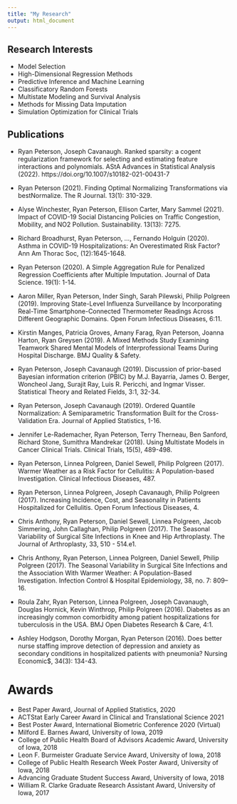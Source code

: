 ```yaml
---
title: "My Research"
output: html_document
---
```


## Research Interests

- Model Selection
- High-Dimensional Regression Methods
- Predictive Inference and Machine Learning
- Classificatory Random Forests
- Multistate Modeling and Survival Analysis
- Methods for Missing Data Imputation
- Simulation Optimization for Clinical Trials

## Publications

- Ryan Peterson, Joseph Cavanaugh. Ranked sparsity: a cogent regularization framework for selecting and estimating feature interactions and polynomials. AStA Advances in Statistical Analysis (2022). https://doi.org/10.1007/s10182-021-00431-7

- Ryan Peterson (2021). Finding Optimal Normalizing Transformations via bestNormalize. The R Journal. 13(1): 310-329.

- Alyse Winchester, Ryan Peterson, Ellison Carter, Mary Sammel (2021). Impact of COVID-19 Social Distancing Policies on Traffic Congestion, Mobility, and NO2 Pollution. Sustainability. 13(13): 7275.

- Richard Broadhurst, Ryan Peterson, …, Fernando Holguin (2020). Asthma in COVID-19 Hospitalizations: An Overestimated Risk Factor? Ann Am Thorac Soc, (12):1645-1648. 

- Ryan Peterson (2020). A Simple Aggregation Rule for Penalized Regression Coefficients after Multiple Imputation. Journal of Data Science. 19(1): 1-14. 

- Aaron Miller, Ryan Peterson, Inder Singh, Sarah Pilewski, Philip Polgreen (2019). Improving State-Level Influenza Surveillance by Incorporating Real-Time Smartphone-Connected Thermometer Readings Across Different Geographic Domains. Open Forum Infectious Diseases, 6:11.

- Kirstin Manges, Patricia Groves, Amany Farag, Ryan Peterson, Joanna Harton, Ryan Greysen (2019). A Mixed Methods Study Examining Teamwork Shared Mental Models of Interprofessional Teams During Hospital Discharge. BMJ Quality & Safety. 

- Ryan Peterson, Joseph Cavanaugh (2019). Discussion of prior-based Bayesian information criterion (PBIC) by M.J. Bayarria, James O. Berger, Woncheol Jang, Surajit Ray, Luis R. Pericchi, and Ingmar Visser. Statistical Theory and Related Fields, 3:1, 32-34.

- Ryan Peterson, Joseph Cavanaugh (2019). Ordered Quantile Normalization: A Semiparametric Transformation Built for the Cross-Validation Era. Journal of Applied Statistics, 1-16.

- Jennifer Le-Rademacher, Ryan Peterson, Terry Therneau, Ben Sanford, Richard Stone, Sumithra Mandrekar (2018). Using Multistate Models in Cancer Clinical Trials. Clinical Trials, 15(5), 489-498.

- Ryan Peterson, Linnea Polgreen, Daniel Sewell, Philip Polgreen (2017). Warmer Weather as a Risk Factor for Cellulitis: A Population-based Investigation. Clinical Infectious Diseases, 487.

- Ryan Peterson, Linnea Polgreen, Joseph Cavanaugh, Philip Polgreen (2017). Increasing Incidence, Cost, and Seasonality in Patients Hospitalized for Cellulitis. Open Forum Infectious Diseases, 4.

- Chris Anthony, Ryan Peterson, Daniel Sewell, Linnea Polgreen, Jacob Simmering, John Callaghan, Philip Polgreen (2017). The Seasonal Variability of Surgical Site Infections in Knee and Hip Arthroplasty. The Journal of Arthroplasty, 33, 510 - 514.e1.

- Chris Anthony, Ryan Peterson, Linnea Polgreen, Daniel Sewell, Philip Polgreen (2017). The Seasonal Variability in Surgical Site Infections and the Association With Warmer Weather: A Population-Based Investigation. Infection Control & Hospital Epidemiology, 38, no. 7: 809–16.

- Roula Zahr, Ryan Peterson, Linnea Polgreen, Joseph Cavanaugh, Douglas Hornick, Kevin Winthrop, Philip Polgreen (2016).  Diabetes as an increasingly common comorbidity among patient hospitalizations for tuberculosis in the USA. BMJ Open Diabetes Research & Care, 4:1.

- Ashley Hodgson, Dorothy Morgan, Ryan Peterson (2016).  Does better nurse staffing improve detection of depression and anxiety as secondary conditions in hospitalized patients with pneumonia? Nursing Economic$, 34(3): 134-43.

# Awards

- Best Paper Award, Journal of Applied Statistics, 2020
- ACTStat Early Career Award in Clinical and Translational Science 2021
- Best Poster Award, International Biometric Conference 2020 (Virtual)
- Milford E. Barnes Award, University of Iowa, 2019
- College of Public Health Board of Advisors Academic Award, University of Iowa, 2018
- Leon F. Burmeister Graduate Service Award, University of Iowa, 2018
- College of Public Health Research Week Poster Award, University of Iowa, 2018
- Advancing Graduate Student Success Award, University of Iowa, 2018 
- William R. Clarke Graduate Research Assistant Award, University of Iowa, 2017
